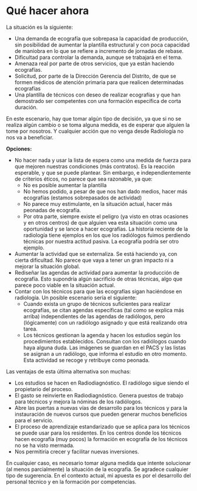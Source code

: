 # Qué hacer ahora

La situación es la siguiente:

 - Una demanda de ecografía que sobrepasa la capacidad de producción, sin posibilidad de aumentar la plantilla estructural y con poca capacidad de maniobra en lo que se refiere a incremento de jornadas de rebase. 
* Dificultad para controlar la demanda, aunque se trabajará en el tema.
* Amenaza real por parte de otros servicios, que ya están haciendo ecografías. 
* Solicitud, por parte de la Dirección Gerencia del Distrito, de que se formen médicos de atención primaria para que realicen determinadas ecografías
* Una plantilla de técnicos con deseo de realizar ecografías y que han demostrado ser competentes con una formación específica de corta duración. 

En este escenario, hay que tomar algún tipo de decisión, ya que si no se realiza algún cambio o se toma alguna medida, es de esperar que alguien la tome por nosotros. Y cualquier acción que no venga desde Radiología no nos va a beneficiar. 

**Opciones:**

 - No hacer nada y usar la lista de espera como una medida de fuerza para que mejoren nuestras condiciones (más contratos). Es la reacción esperable, y que se puede plantear. Sin embargo, e independientemente de criterios éticos, no parece que sea razonable, ya que:
	* No es posible aumentar la plantilla
	* No hemos podido, a pesar de que nos han dado medios, hacer más ecografías (estamos sobrepasados de actividad)
	* No parece muy estimulante, en la situación actual, hacer más peonadas de ecografía.
	* Por otra parte, siempre existe el peligro (ya visto en otras ocasiones y en otros centros) de que alguien vea esta situación como una oportunidad y se lance  a hacer ecografías. La historia reciente de la radiología tiene ejemplos en los que los radiólogos fuimos perdiendo técnicas por nuestra actitud pasiva. La ecografía podría ser otro ejemplo. 
* Aumentar la actividad que se externaliza. Se está haciendo ya, con cierta dificultad. No parece que vaya a tener un gran impacto ni a mejorar la situación global.
* Rediseñar las agendas de actividad para aumentar la producción de ecografía. Esto supondría algún sacrificio de otras técnicas, algo que parece poco viable en la situación actual.
* Contar con los técnicos para que las ecografías sigan haciéndose en radiología. Un posible escenario sería el siguiente: 
	* Cuando exista un grupo de técnicos suficientes para realizar ecografías, se citan agendas específicas (tal como se explica más arriba) independientes de las agendas de radiólogos, pero (lógicamente) con un radiólogo asignado y que está realizando otra tarea. 
	* Los técnicos gestionan la agenda y hacen los estudios según los procedimientos establecidos. Consultan con los radiólogos cuando haya alguna duda. Las imágenes se guardan en el PACS y las listas se asignan a un radiólogo, que informa el estudio en otro momento. Esta actividad se recoge y retribuye como peonada. 

Las ventajas de esta última alternativa son muchas: 

 - Los estudios se hacen en Radiodiagnóstico. El radiólogo sigue siendo el propietario del proceso.
* El gasto se reinvierte en Radiodiagnóstico. Genera puestos de trabajo para técnicos y mejora la nóminas de los radiólogos. 
* Abre las puertas a nuevas vías de desarrollo para los técnicos y para la instauración de nuevos cursos que pueden generar muchos beneficios para el servicio.
* El proceso de aprendizaje estandarizado que se aplica para los técnicos se puede usar para los residentes. En los centros donde los técnicos hacen ecografía (muy pocos) la formación en ecografía de los técnicos no se ha visto mermada. 
* Nos permitiría crecer y facilitar nuevas inversiones. 

En cualquier caso, es necesario tomar alguna medida que intente solucionar (al menos parcialmente) la situación de la ecografía.  Se agradece cualquier tipo de sugerencia. En el contexto actual, mi apuesta es por el desarrollo del personal técnico y en la formación por competencias. 



